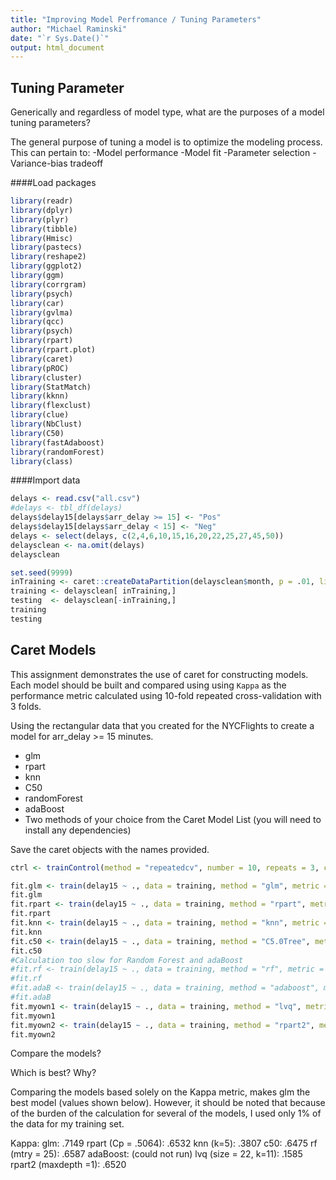 ```yaml
---
title: "Improving Model Perfromance / Tuning Parameters"
author: "Michael Raminski"
date: "`r Sys.Date()`"
output: html_document
---
```



## Tuning Parameter

Generically and regardless of model type, what are the purposes of a model
tuning parameters? 

The general purpose of tuning a model is to optimize the modeling process. This can pertain to:
  -Model performance
  -Model fit
  -Parameter selection
  -Variance-bias tradeoff


####Load packages
```r
library(readr)
library(dplyr)
library(plyr)
library(tibble)
library(Hmisc)
library(pastecs)
library(reshape2)
library(ggplot2)
library(ggm)
library(corrgram)
library(psych)
library(car)
library(gvlma)
library(qcc)
library(psych)
library(rpart)
library(rpart.plot)
library(caret)
library(pROC)
library(cluster)
library(StatMatch)
library(kknn)
library(flexclust)
library(clue)
library(NbClust)
library(C50)
library(fastAdaboost)
library(randomForest)
library(class)
```

####Import data
```r
delays <- read.csv("all.csv")
#delays <- tbl_df(delays)
delays$delay15[delays$arr_delay >= 15] <- "Pos"
delays$delay15[delays$arr_delay < 15] <- "Neg"
delays <- select(delays, c(2,4,6,10,15,16,20,22,25,27,45,50))
delaysclean <- na.omit(delays)
delaysclean

set.seed(9999)
inTraining <- caret::createDataPartition(delaysclean$month, p = .01, list = FALSE)
training <- delaysclean[ inTraining,]
testing  <- delaysclean[-inTraining,]
training
testing
```

## Caret Models

This assignment demonstrates the use of caret for constructing models. Each
model should be built and compared using using `Kappa` as the performance
metric calculated using 10-fold repeated cross-validation with 3 folds.

Using the rectangular data that you created for the NYCFlights to create a model
for arr_delay >= 15 minutes.

- glm
- rpart
- knn
- C50
- randomForest
- adaBoost
- Two methods of your choice from the Caret Model List (you will need to install any dependencies)

Save the caret objects with the names provided.


```r
ctrl <- trainControl(method = "repeatedcv", number = 10, repeats = 3, classProbs = TRUE)

fit.glm <- train(delay15 ~ ., data = training, method = "glm", metric = "Kappa", trControl = ctrl)
fit.glm
fit.rpart <- train(delay15 ~ ., data = training, method = "rpart", metric = "Kappa", trControl = ctrl, tuneLength = 50)
fit.rpart
fit.knn <- train(delay15 ~ ., data = training, method = "knn", metric = "Kappa", trControl = ctrl, tuneLength = 5)
fit.knn
fit.c50 <- train(delay15 ~ ., data = training, method = "C5.0Tree", metric = "Kappa", trControl = ctrl)
fit.c50
#Calculation too slow for Random Forest and adaBoost
#fit.rf <- train(delay15 ~ ., data = training, method = "rf", metric = "Kappa", trControl = ctrl)
#fit.rf
#fit.adaB <- train(delay15 ~ ., data = training, method = "adaboost", metric = "Kappa", trControl = ctrl)
#fit.adaB
fit.myown1 <- train(delay15 ~ ., data = training, method = "lvq", metric = "Kappa", trControl = ctrl)
fit.myown1
fit.myown2 <- train(delay15 ~ ., data = training, method = "rpart2", metric = "Kappa", trControl = ctrl)
fit.myown2
```




Compare the  models?

Which is best?  Why?

Comparing the models based solely on the Kappa metric, makes glm the best model (values shown below). However, it should be noted that because of the burden of the calculation for several of the models, I used only 1% of the data for my training set.

Kappa:
glm: .7149
rpart (Cp = .5064): .6532
knn (k=5): .3807
c50: .6475
rf (mtry = 25): .6587
adaBoost: (could not run)
lvq (size = 22, k=11): .1585
rpart2 (maxdepth =1): .6520







